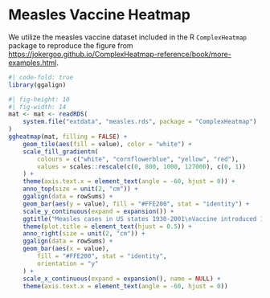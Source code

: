 # Measles Vaccine Heatmap

We utilize the measles vaccine dataset included in the R `ComplexHeatmap`
package to reproduce the figure from
<https://jokergoo.github.io/ComplexHeatmap-reference/book/more-examples.html>.

```r
#| code-fold: true
library(ggalign)
```

```r
#| fig-height: 10
#| fig-width: 14
mat <- mat <- readRDS(
    system.file("extdata", "measles.rds", package = "ComplexHeatmap")
)
ggheatmap(mat, filling = FALSE) +
    geom_tile(aes(fill = value), color = "white") +
    scale_fill_gradientn(
        colours = c("white", "cornflowerblue", "yellow", "red"),
        values = scales::rescale(c(0, 800, 1000, 127000), c(0, 1))
    ) +
    theme(axis.text.x = element_text(angle = -60, hjust = 0)) +
    anno_top(size = unit(2, "cm")) +
    ggalign(data = rowSums) +
    geom_bar(aes(y = value), fill = "#FFE200", stat = "identity") +
    scale_y_continuous(expand = expansion()) +
    ggtitle("Measles cases in US states 1930-2001\nVaccine introduced 1961") +
    theme(plot.title = element_text(hjust = 0.5)) +
    anno_right(size = unit(2, "cm")) +
    ggalign(data = rowSums) +
    geom_bar(aes(x = value),
        fill = "#FFE200", stat = "identity",
        orientation = "y"
    ) +
    scale_x_continuous(expand = expansion(), name = NULL) +
    theme(axis.text.x = element_text(angle = -60, hjust = 0))
```
